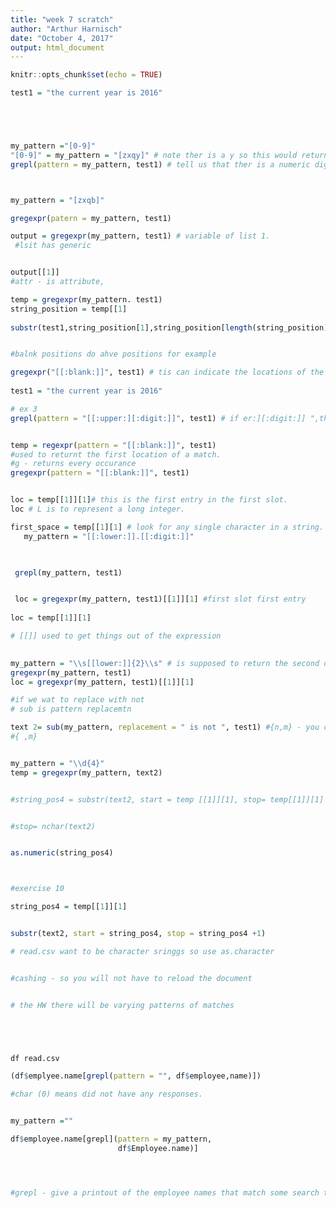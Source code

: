 ```yaml
---
title: "week 7 scratch"
author: "Arthur Harnisch"
date: "October 4, 2017"
output: html_document
---
```


```r
knitr::opts_chunk$set(echo = TRUE)
```

```r
test1 = "the current year is 2016"





my_pattern ="[0-9]"
"[0-9]" = my_pattern = "[zxqy]" # note ther is a y so this would return true. 
grepl(pattern = my_pattern, test1) # tell us that ther is a numeric digit in the test1



my_pattern = "[zxqb]"

gregexpr(patern = my_pattern, test1)

output = gregexpr(my_pattern, test1) # variable of list 1. 
 #lsit has generic 


output[[1]]
#attr - is attribute, 

temp = gregexpr(my_pattern. test1)
string_position = temp[[1]
                       
substr(test1,string_position[1],string_position[length(string_position)])                       


#balnk positions do ahve positions for example

gregexpr("[[:blank:]]", test1) # tis can indicate the locations of the blanks. #note the square brackets indicate everything included, 
                       
test1 = "the current year is 2016"

# ex 3 
grepl(pattern = "[[:upper:][:digit:]]", test1) # if er:][:digit:]] ",this would also be stating to look for a space. 


temp = regexpr(pattern = "[[:blank:]]", test1)
#used to returnt the first location of a match. 
#g - returns every occurance 
gregexpr(pattern = "[[:blank:]]", test1)


loc = temp[[1]][1]# this is the first entry in the first slot. 
loc # L is to represent a long integer. 

first_space = temp[[1][1] # look for any single character in a string. 
   my_pattern = "[[:lower:]].[[:digit:]]"


                   
 grepl(my_pattern, test1)


 loc = gregexpr(my_pattern, test1)[[1]][1] #first slot first entry
  
loc = temp[[1]][1]

# [[]] used to get things out of the expression   

 
my_pattern = "\\s[[lower:]]{2}\\s" # is supposed to return the second one twice. the value can be matched n number of timer. 
gregexpr(my_pattern, test1)
loc = gregexpr(my_pattern, test1)[[1]][1]

#if we wat to replace with not
# sub is pattern replacemtn 

text 2= sub(my_pattern, replacement = " is not ", test1) #{n,m} - you can use this to define the word length. or 
#{ ,m}


my_pattern = "\\d{4}"
temp = gregexpr(my_pattern, text2)


#string_pos4 = substr(text2, start = temp [[1]][1], stop= temp[[1]][1] + attr(temp[[1]], 'match length'))


#stop= nchar(text2)


as.numeric(string_pos4)



#exercise 10

string_pos4 = temp[[1]][1]


substr(text2, start = string_pos4, stop = string_pos4 +1)

# read.csv want to be character sringgs so use as.character 


#cashing - so you will not have to reload the document 


# the HW there will be varying patterns of matches





df read.csv

(df$emplyee.name[grepl(pattern = "", df$employee,name)])

#char (0) means did not have any responses. 


my_pattern =""

df$employee.name[grepl](pattern = my_pattern, 
                        df$Employee.name)] 




#grepl - give a printout of the employee names that match some search term. 

```